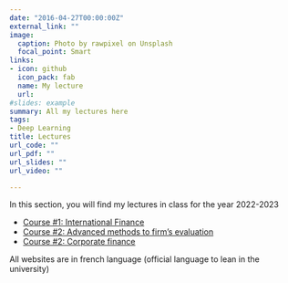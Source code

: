 ```yaml
---
date: "2016-04-27T00:00:00Z"
external_link: ""
image:
  caption: Photo by rawpixel on Unsplash
  focal_point: Smart
links:
- icon: github
  icon_pack: fab
  name: My lecture
  url: 
#slides: example
summary: All my lectures here
tags:
- Deep Learning
title: Lectures
url_code: ""
url_pdf: ""
url_slides: ""
url_video: ""

---
```

In this section, you will find my lectures in class for the year 2022-2023 

- [Course #1: International Finance ](https://foha2001.github.io/financeinternationale-website/)
- [Course #2: Advanced methods to firm's evaluation ](https://foha2001.github.io/MAEE/)
- [Course #2: Corporate finance ](https://foha2001.github.io/finance-d-entreprise/)

All websites are in french language (official language to lean in the university)








